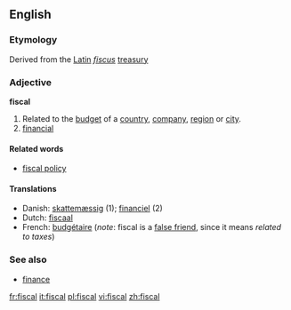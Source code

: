 ==English==
===Etymology===
Derived from the [[Latin]] ''[[fiscus]]'' [[treasury]]

===Adjective===
'''fiscal'''

#Related to the [[budget]] of a [[country]], [[company]], [[region]] or [[city]].
#[[financial]]

====Related words====
*[[fiscal policy]]

====Translations====
*Danish: [[skattemæssig]] (1); [[financiel]] (2)
*Dutch: [[fiscaal]]
*French: [[budgétaire]] (''note'': fiscal is a [[false friend]], since it means ''related to taxes'')

===See also===
*[[finance]]

[[fr:fiscal]]
[[it:fiscal]]
[[pl:fiscal]]
[[vi:fiscal]]
[[zh:fiscal]]